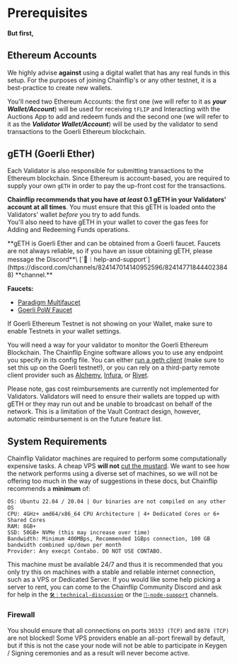 
# Prerequisites

#### But first,

## Ethereum Accounts

We highly advise **against** using a digital wallet that has any real funds in this setup. For the purposes of joining Chainflip's or any other testnet, it is a best-practice to create new wallets.

You'll need two Ethereum Accounts: the first one (we will refer to it as _**your**_ _**Wallet/Account**_) will be used for receiving `tFLIP` and Interacting with the Auctions App to add and redeem funds and the second one (we will refer to it as the _**Validator Wallet/Account**_) will be used by the validator to send transactions to the Goerli Ethereum blockchain.

## gETH (Goerli Ether)

Each Validator is also responsible for submitting transactions to the Ethereum blockchain. Since Ethereum is account-based, you are required to supply your own `gETH` in order to pay the up-front cost for the transactions.

**Chainflip recommends that you have **_**at least**_** 0.1 gETH in your Validators' account at all times**. You must ensure that this gETH is loaded onto the Validators' wallet _before_ you try to add funds.\
You'll also need to have gETH in your wallet to cover the gas fees for Adding and Redeeming Funds operations.

<Callout type="info">
  **gETH is Goerli Ether and can be obtained from a Goerli faucet. Faucets are not always reliable, so if you have an issue obtaining gETH, please message the Discord**\
  [`🙋︱help-and-support`](https://discord.com/channels/824147014140952596/824147718444023848) **channel.**

**Faucets:**

- [Paradigm Multifaucet](https://faucet.paradigm.xyz)
- [Goerli PoW Faucet](https://goerli-faucet.pk910.de/)

</Callout>

<Callout type="info">
  If Goerli Ethereum Testnet is not showing on your Wallet, make sure to enable
  Testnets in your wallet settings.
</Callout>

You will need a way for your validator to monitor the Goerli Ethereum Blockchain. The Chainflip Engine software allows you to use any endpoint you specify in its config file. You can either [run a geth client](https://github.com/ethereum/go-ethereum) (make sure to set this up on the Goerli testnet!), or you can rely on a third-party remote client provider such as [Alchemy](https://alchemy.com/), [Infura](https://infura.io/), or [Rivet](https://rivet.cloud/).

<Callout type="warning">
  Please note, gas cost reimbursements are currently not implemented for
  Validators. Validators will need to ensure their wallets are topped up with
  gETH or they may run out and be unable to broadcast on behalf of the network.
  This is a limitation of the Vault Contract design, however, automatic
  reimbursement is on the future feature list.
</Callout>

## System Requirements

Chainflip Validator machines are required to perform some computationally expensive tasks. A cheap VPS **will not** [cut the mustard](https://idioms.thefreedictionary.com/cut+the+mustard). We want to see how the network performs using a diverse set of machines, so we will not be offering too much in the way of suggestions in these docs, but Chainflip recommends a **minimum** of:

```
OS: Ubuntu 22.04 / 20.04 | Our binaries are not compiled on any other OS
CPU: 4GHz+ amd64/x86_64 CPU Architecture | 4+ Dedicated Cores or 6+ Shared Cores
RAM: 8GB+
SSD: 50GB+ NVMe (this may increase over time)
Bandwidth: Minimum 400MBps, Recommended 1GBps connection, 100 GB bandwidth combined up/down per month
Provider: Any execpt Contabo. DO NOT USE CONTABO.
```

This machine must be available 24/7 and thus it is recommended that you only try this on machines with a stable and reliable internet connection, such as a VPS or Dedicated Server. If you would like some help picking a server to rent, you can come to the Chainflip Community Discord and ask for help in the [`🛠︱technical-discussion`](https://discord.com/channels/824147014140952596/824147608377098241) or the [`💬-node-support`](https://discord.com/channels/824147014140952596/1096065647361925161) channels.

### Firewall

You should ensure that all connections on ports `30333 (TCP)` and `8078 (TCP)` are not blocked! Some VPS providers enable an all-port firewall by default, but if this is not the case your node will not be able to participate in Keygen / Signing ceremonies and as a result will never become active.
